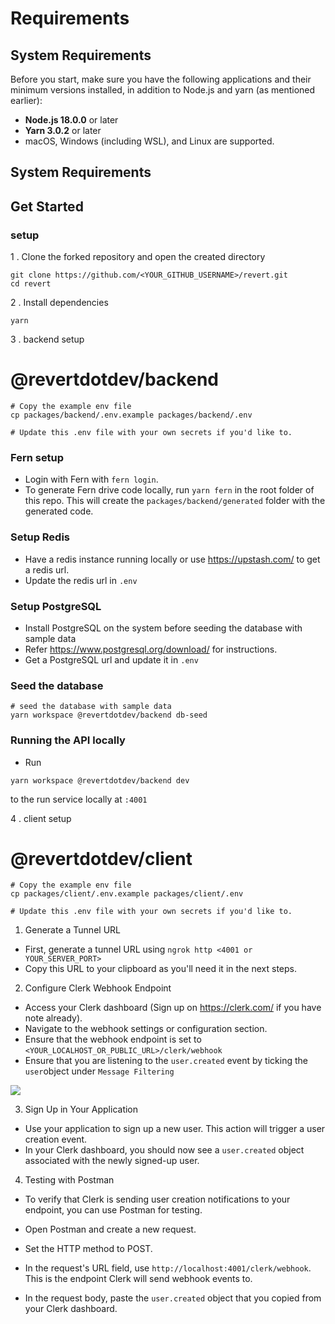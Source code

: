 # Requirements

## System Requirements

Before you start, make sure you have the following applications and their minimum versions installed, in addition to Node.js and yarn (as mentioned earlier):

-   **Node.js 18.0.0** or later
-   **Yarn 3.0.2** or later
-   macOS, Windows (including WSL), and Linux are supported.

## System Requirements

## Get Started

### setup

1 . Clone the forked repository and open the created directory

```shell
git clone https://github.com/<YOUR_GITHUB_USERNAME>/revert.git
cd revert

```

2 . Install dependencies

```shell
yarn
```

3 . backend setup

# @revertdotdev/backend

```shell
# Copy the example env file
cp packages/backend/.env.example packages/backend/.env

# Update this .env file with your own secrets if you'd like to.
```

### Fern setup

-   Login with Fern with `fern login`.
-   To generate Fern drive code locally, run `yarn fern` in the root folder of this repo. This will create the `packages/backend/generated` folder with the generated code.

### Setup Redis

-   Have a redis instance running locally or use https://upstash.com/ to get a redis url.
-   Update the redis url in `.env`

### Setup PostgreSQL

-   Install PostgreSQL on the system before seeding the database with sample data
-   Refer https://www.postgresql.org/download/ for instructions.
-   Get a PostgreSQL url and update it in `.env`

### Seed the database

```shell
# seed the database with sample data
yarn workspace @revertdotdev/backend db-seed
```

### Running the API locally

-   Run

```shell
yarn workspace @revertdotdev/backend dev
```

to the run service locally at `:4001`

4 . client setup

# @revertdotdev/client

```shell
# Copy the example env file
cp packages/client/.env.example packages/client/.env

# Update this .env file with your own secrets if you'd like to.
```

1. Generate a Tunnel URL

-   First, generate a tunnel URL using `ngrok http <4001 or YOUR_SERVER_PORT>`
-   Copy this URL to your clipboard as you'll need it in the next steps.

2. Configure Clerk Webhook Endpoint

-   Access your Clerk dashboard (Sign up on https://clerk.com/ if you have note already).
-   Navigate to the webhook settings or configuration section.
-   Ensure that the webhook endpoint is set to `<YOUR_LOCALHOST_OR_PUBLIC_URL>/clerk/webhook`
-   Ensure that you are listening to the `user.created` event by ticking the `user`object under `Message Filtering`

<img src="https://res.cloudinary.com/dfcnic8wq/image/upload/v1702896296/Revert/Docs/ioj7i0dj97dzcmgb95p2.png" />

3. Sign Up in Your Application

-   Use your application to sign up a new user. This action will trigger a user creation event.
-   In your Clerk dashboard, you should now see a `user.created` object associated with the newly signed-up user.

4. Testing with Postman

-   To verify that Clerk is sending user creation notifications to your endpoint, you can use Postman for testing.

-   Open Postman and create a new request.

-   Set the HTTP method to POST.

-   In the request's URL field, use `http://localhost:4001/clerk/webhook`. This is the endpoint Clerk will send webhook events to.

-   In the request body, paste the `user.created` object that you copied from your Clerk dashboard.
